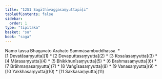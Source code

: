 ```yaml
---
title: "12S1 Sagāthāvaggasaṃyuttapāḷi"
tableOfContents: false
sidebar:
  order: 1
type: "tipitaka"
basket: "su"
book: "saga"
---
```


<Paragraph number="1" type="center" book="saga">
Namo tassa Bhagavato Arahato Sammāsambuddhassa.

</Paragraph>

<TableOfContents book="saga" section="12">
* [1 Devatāsaṃyutta](1)
* [2 Devaputtasaṃyutta](2)
* [3 Kosalasaṃyutta](3)
* [4 Mārasaṃyutta](4)
* [5 Bhikkhunīsaṃyutta](5)
* [6 Brahmasaṃyutta](6)
* [7 Brāhmaṇasaṃyutta](7)
* [8 Vaṅgīsasaṃyutta](8)
* [9 Vanasaṃyutta](9)
* [10 Yakkhasaṃyutta](10)
* [11 Sakkasaṃyutta](11)
</TableOfContents>
